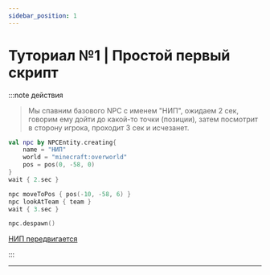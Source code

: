 ```yaml
---
sidebar_position: 1
---
```


# Туториал №1 | Простой первый скрипт

:::note действия
> Мы спавним базового NPC с именем "НИП", ожидаем 2 сек, говорим ему дойти до какой-то точки (позиции), затем посмотрит в сторону игрока, проходит 3 сек и исчезанет.

```kts
val npc by NPCEntity.creating{
    name = "НИП"
    world = "minecraft:overworld"
    pos = pos(0, -58, 0)
}
wait { 2.sec }

npc moveToPos { pos(-10, -58, 6) }
npc lookAtTeam { team }
wait { 3.sec }

npc.despawn()
```

[НИП передвигается](https://youtu.be/1IN91AEDMic?si=bC_p4K_V1opM5pjY)

:::

---